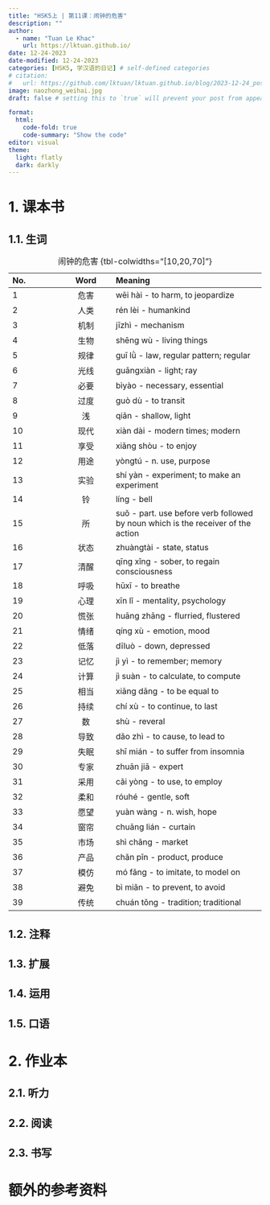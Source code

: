 ---
title: "HSK5上 | 第11课：闹钟的危害"
description: ""
author:
  - name: "Tuan Le Khac"
    url: https://lktuan.github.io/
date: 12-24-2023
date-modified: 12-24-2023
categories: [HSK5, 学汉语的日记] # self-defined categories
# citation: 
#   url: https://github.com/lktuan/lktuan.github.io/blog/2023-12-24_post/
image: naozhong_weihai.jpg
draft: false # setting this to `true` will prevent your post from appearing on your listing page until you're ready!

format: 
  html: 
    code-fold: true
    code-summary: "Show the code"
editor: visual
theme:
  light: flatly
  dark: darkly
---

# 1. 课本书

## 1.1. 生词

| No. |   Word   | Meaning                                                        |
|:--------------|:-------------:|:------------------------------------------|
|1|危害|wēi hài - to harm, to jeopardize|
|2|人类|rén lèi - humankind|
|3|机制|jīzhì - mechanism|
|4|生物|shēng wù - living things|
|5|规律|guī lǜ - law, regular pattern; regular|
|6|光线|guāngxiàn - light; ray|
|7|必要|bìyào - necessary, essential|
|8|过度|guò dù - to transit|
|9|浅|qiǎn - shallow, light|
|10|现代|xiàn dài - modern times; modern|
|11|享受|xiǎng shòu - to enjoy|
|12|用途|yòngtú - n. use, purpose|
|13|实验|shí yàn - experiment; to make an experiment|
|14|铃|líng - bell|
|15|所|suǒ - part. use before verb followed by noun which is the receiver of the action|
|16|状态|zhuàngtài - state, status|
|17|清醒|qīng xǐng - sober, to regain consciousness|
|18|呼吸|hūxī - to breathe|
|19|心理|xīn lǐ - mentality, psychology|
|20|慌张|huāng zhāng - flurried, flustered|
|21|情绪|qíng xù - emotion, mood|
|22|低落|dīluò - down, depressed|
|23|记忆|jì yì - to remember; memory|
|24|计算|jì suàn - to calculate, to compute|
|25|相当|xiāng dāng - to be equal to|
|26|持续|chí xù - to continue, to last|
|27|数|shù - reveral|
|28|导致|dǎo zhì - to cause, to lead to|
|29|失眠|shī mián - to suffer from insomnia|
|30|专家|zhuān jiā - expert|
|31|采用|cǎi yòng - to use, to employ|
|32|柔和|róuhé - gentle, soft|
|33|愿望|yuàn wàng - n. wish, hope|
|34|窗帘|chuāng lián - curtain|
|35|市场|shì chǎng - market|
|36|产品|chǎn pǐn - product, produce|
|37|模仿|mó fǎng - to imitate, to model on|
|38|避免|bì miǎn - to prevent, to avoid|
|39|传统|chuán tǒng - tradition; traditional|

: 闹钟的危害 {tbl-colwidths="\[10,20,70\]"}

## 1.2. 注释

## 1.3. 扩展

## 1.4. 运用

## 1.5. 口语

# 2. 作业本

## 2.1. 听力

## 2.2. 阅读

## 2.3. 书写

# 额外的参考资料
